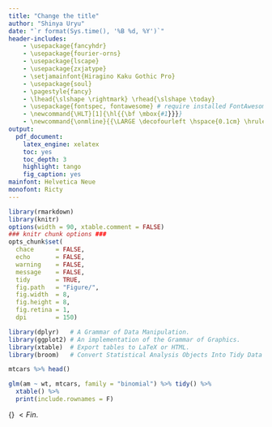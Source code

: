```yaml
---
title: "Change the title"
author: "Shinya Uryu"
date: "`r format(Sys.time(), '%B %d, %Y')`"
header-includes:
    - \usepackage{fancyhdr}
    - \usepackage{fourier-orns}
    - \usepackage{lscape}
    - \usepackage{zxjatype}
    - \setjamainfont{Hiragino Kaku Gothic Pro}  
    - \usepackage{soul}
    - \pagestyle{fancy}
    - \lhead{\slshape \rightmark} \rhead{\slshape \today}
    - \usepackage{fontspec, fontawesome} # require installed FontAwesome
    - \newcommand{\HLT}[1]{\hl{{\bf \mbox{#1}}}}
    - \newcommand{\onmline}{{\LARGE \decofourleft \hspace{0.1cm} \hrulefill\hspace{0.2cm} \floweroneleft \floweroneright \hspace{0.2cm} \hrulefill \hspace{0.1cm} \decofourright}}
output:
  pdf_document:
    latex_engine: xelatex
    toc: yes
    toc_depth: 3
    highlight: tango
    fig_caption: yes
mainfont: Helvetica Neue
monofont: Ricty
---
```

\fontsize{12}{18}
\selectfont
\onmline

```r
library(rmarkdown)
library(knitr)
options(width = 90, xtable.comment = FALSE)
### knitr chunk options ###
opts_chunk$set(
  chace      = FALSE,
  echo       = FALSE,
  warning    = FALSE,
  message    = FALSE,
  tidy       = TRUE,
  fig.path   = "Figure/",
  fig.width  = 8, 
  fig.height = 8,
  fig.retina = 1,
  dpi        = 150)
```

```r
library(dplyr)   # A Grammar of Data Manipulation.
library(ggplot2) # An implementation of the Grammar of Graphics.
library(xtable)  # Export tables to LaTeX or HTML.
library(broom)   # Convert Statistical Analysis Objects Into Tidy Data Frames.
```

\HLT{\faStarEmpty highlight \faStar}

```r
mtcars %>% head()
```

```r
glm(am ~ wt, mtcars, family = "binomial") %>% tidy() %>%
  xtable() %>%
  print(include.rownames = F)
```

\flushright{Enjoy \faCoffee}

\hrulefill\hspace{0.2cm} {\LARGE \grimace} $< Fin.$ \hspace{0.2cm} \hrulefill